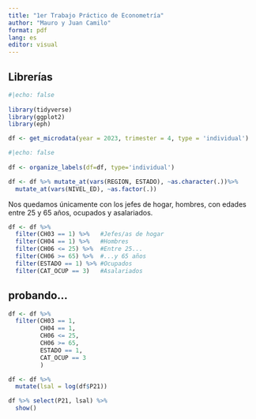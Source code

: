 ```yaml
---
title: "1er Trabajo Práctico de Econometría"
author: "Mauro y Juan Camilo"
format: pdf
lang: es
editor: visual
---
```


## Librerías

```r
#|echo: false
  
library(tidyverse)
library(ggplot2)
library(eph)
```

```r
df <- get_microdata(year = 2023, trimester = 4, type = 'individual')
```

```r
#|echo: false
  
df <- organize_labels(df=df, type='individual') 

df <- df %>% mutate_at(vars(REGION, ESTADO), ~as.character(.))%>%
  mutate_at(vars(NIVEL_ED), ~as.factor(.))
```

Nos quedamos únicamente con los jefes de hogar, hombres, con edades entre 25 y 65 años, ocupados y asalariados.

```r
df <- df %>% 
  filter(CH03 == 1) %>%   #Jefes/as de hogar
  filter(CH04 == 1) %>%   #Hombres
  filter(CH06 <= 25) %>%  #Entre 25...
  filter(CH06 >= 65) %>%  #...y 65 años
  filter(ESTADO == 1) %>% #Ocupados
  filter(CAT_OCUP == 3)   #Asalariados 
```

## probando...

```r
df <- df %>% 
  filter(CH03 == 1,
         CH04 == 1, 
         CH06 <= 25, 
         CH06 >= 65, 
         ESTADO == 1, 
         CAT_OCUP == 3
         )
```

```r
df <- df %>% 
  mutate(lsal = log(df$P21))

df %>% select(P21, lsal) %>% 
  show()
```
